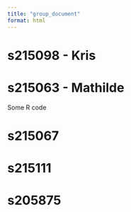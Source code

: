 ```yaml
---
title: "group_document"
format: html
---
```


# s215098 - Kris

# s215063 - Mathilde
Some R code

# s215067

# s215111

# s205875
